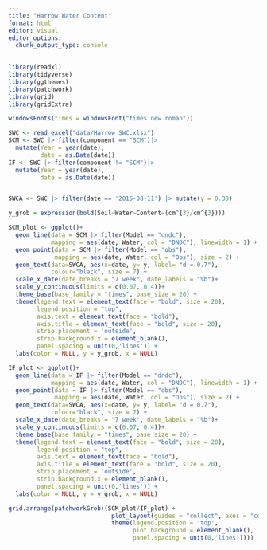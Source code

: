 ```yaml
---
title: "Harrow Water Content"
format: html
editor: visual
editor_options: 
  chunk_output_type: console
---
```


```r
library(readxl)
library(tidyverse)
library(ggthemes)
library(patchwork)
library(grid)
library(gridExtra)

windowsFonts(times = windowsFont("times new roman"))

SWC <- read_excel("data/Harrow SWC.xlsx")
SCM <- SWC |> filter(component == "SCM")|> 
  mutate(Year = year(date),
         date = as.Date(date))
IF <- SWC |> filter(component != "SCM")|> 
  mutate(Year = year(date),
         date = as.Date(date))


SWCA <- SWC |> filter(date == '2015-08-11') |> mutate(y = 0.38)
```

```r

y_grob = expression(bold(Soil~Water~Content~(cm^{3}/cm^{3})))

SCM_plot <- ggplot()+
  geom_line(data = SCM |> filter(Model == "dndc"), 
            mapping = aes(date, Water, col = "DNDC"), linewidth = 1) +
  geom_point(data = SCM |> filter(Model == "obs"),
             mapping = aes(date, Water, col = "Obs"), size = 2) +
  geom_text(data=SWCA, aes(x=date, y= y, label= "d = 0.7"), 
            colour="black", size = 7) +
  scale_x_date(date_breaks = "7 week", date_labels = "%b")+
  scale_y_continuous(limits = c(0.07, 0.4))+
  theme_base(base_family = "times", base_size = 20) +
  theme(legend.text = element_text(face = "bold", size = 20),
        legend.position = "top",
        axis.text = element_text(face = "bold"),
        axis.title = element_text(face = "bold", size = 20),
        strip.placement = 'outside',
        strip.background.x = element_blank(),
        panel.spacing = unit(0,'lines')) +
  labs(color = NULL, y = y_grob, x = NULL)
```

```r
IF_plot <- ggplot()+
  geom_line(data = IF |> filter(Model == "dndc"), 
            mapping = aes(date, Water, col = "DNDC"), linewidth = 1) +
  geom_point(data = IF |> filter(Model == "obs"),
             mapping = aes(date, Water, col = "Obs"), size = 2) +
  geom_text(data=SWCA, aes(x=date, y= y, label= "d = 0.7"), 
            colour="black", size = 7) +
  scale_x_date(date_breaks = "7 week", date_labels = "%b")+
  scale_y_continuous(limits = c(0.07, 0.4))+
  theme_base(base_family = "times", base_size = 20) +
  theme(legend.text = element_text(face = "bold", size = 20),
        legend.position = "top",
        axis.text = element_text(face = "bold"),
        axis.title = element_text(face = "bold", size = 20),
        strip.placement = 'outside',
        strip.background.x = element_blank(),
        panel.spacing = unit(0,'lines')) +
  labs(color = NULL, y = y_grob, x = NULL)
```

```r
grid.arrange(patchworkGrob((SCM_plot/IF_plot) +
                             plot_layout(guides = "collect", axes = "collect") & 
                             theme(legend.position = 'top', 
                                   plot.background = element_blank(),
                                   panel.spacing = unit(0,'lines'))))
```

